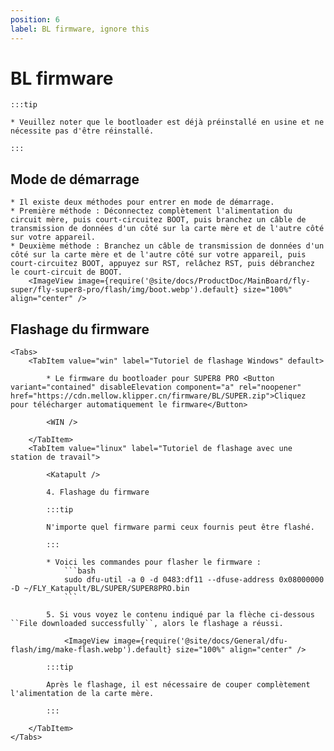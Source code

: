 ```yaml
---
position: 6
label: BL firmware, ignore this
---
```



# BL firmware

    :::tip

    * Veuillez noter que le bootloader est déjà préinstallé en usine et ne nécessite pas d'être réinstallé.

    :::
## Mode de démarrage

    * Il existe deux méthodes pour entrer en mode de démarrage.
    * Première méthode : Déconnectez complètement l'alimentation du circuit mère, puis court-circuitez BOOT, puis branchez un câble de transmission de données d'un côté sur la carte mère et de l'autre côté sur votre appareil.
    * Deuxième méthode : Branchez un câble de transmission de données d'un côté sur la carte mère et de l'autre côté sur votre appareil, puis court-circuitez BOOT, appuyez sur RST, relâchez RST, puis débranchez le court-circuit de BOOT.
        <ImageView image={require('@site/docs/ProductDoc/MainBoard/fly-super/fly-super8-pro/flash/img/boot.webp').default} size="100%" align="center" />

## Flashage du firmware
    <Tabs>
        <TabItem value="win" label="Tutoriel de flashage Windows" default>

            * Le firmware du bootloader pour SUPER8 PRO <Button variant="contained" disableElevation component="a" rel="noopener" href="https://cdn.mellow.klipper.cn/firmware/BL/SUPER.zip">Cliquez pour télécharger automatiquement le firmware</Button>

            <WIN />
            
        </TabItem>
        <TabItem value="linux" label="Tutoriel de flashage avec une station de travail">
            
            <Katapult />

            4. Flashage du firmware

            :::tip

            N'importe quel firmware parmi ceux fournis peut être flashé.

            :::

            * Voici les commandes pour flasher le firmware :
                ```bash
                sudo dfu-util -a 0 -d 0483:df11 --dfuse-address 0x08000000 -D ~/FLY_Katapult/BL/SUPER/SUPER8PRO.bin
                ```

            5. Si vous voyez le contenu indiqué par la flèche ci-dessous ``File downloaded successfully``, alors le flashage a réussi.

                <ImageView image={require('@site/docs/General/dfu-flash/img/make-flash.webp').default} size="100%" align="center" />

            :::tip

            Après le flashage, il est nécessaire de couper complètement l'alimentation de la carte mère.

            :::

        </TabItem>
    </Tabs>
